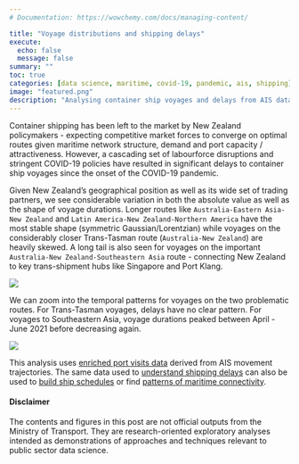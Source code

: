 ```yaml
---
# Documentation: https://wowchemy.com/docs/managing-content/

title: "Voyage distributions and shipping delays"
execute:
  echo: false
  message: false
summary: ""
toc: true
categories: [data science, maritime, covid-19, pandemic, ais, shipping]
image: "featured.png"
description: "Analysing container ship voyages and delays from AIS data."
---
```


Container shipping has been left to the market by New Zealand policymakers - expecting competitive market forces to converge on optimal routes given maritime network structure, demand and port capacity / attractiveness. However, a cascading set of labourforce disruptions and stringent COVID-19 policies have resulted in significant delays to container ship voyages since the onset of the COVID-19 pandemic. 

Given New Zealand's geographical position as well as its wide set of trading partners, we see considerable variation in both the absolute value as well as the shape of voyage durations. Longer routes like `Australia-Eastern Asia-New Zealand` and `Latin America-New Zealand-Northern America` have the most stable shape (symmetric Gaussian/Lorentzian) while voyages on the considerably closer Trans-Tasman route (`Australia-New Zealand`) are heavily skewed. A long tail is also seen for voyages on the important `Australia-New Zealand-Southeastern Asia` route - connecting New Zealand to key trans-shipment hubs like Singapore and Port Klang. 

![](voyage-distributions.png)

We can zoom into the temporal patterns for voyages on the two problematic routes. For Trans-Tasman voyages, delays have no clear pattern. For voyages to Southeastern Asia, voyage durations peaked between April - June 2021 before decreasing again.

![](voyage-time-series.png)


This analysis uses [enriched port visits data](https://shriv-portfolio.netlify.app/articles/maritime-data-enrichment/) derived from AIS movement trajectories. The same data used to [understand shipping delays](https://shriv-portfolio.netlify.app/projects/shipping-delays/) can also be used to [build ship schedules](https://shriv-portfolio.netlify.app/projects/shipping-schedules/) or find [patterns of maritime connectivity](https://shriv-portfolio.netlify.app/projects/maritime-connectivity/).


#### Disclaimer
The contents and figures in this post are not official outputs from the Ministry of Transport. They are research-oriented exploratory analyses intended as demonstrations of approaches and techniques relevant to public sector data science. 